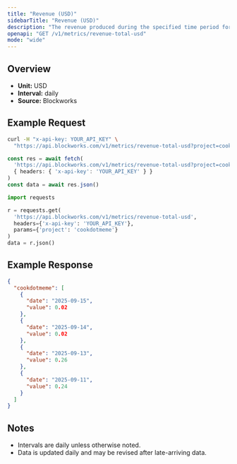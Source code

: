 ```yaml
---
title: "Revenue (USD)"
sidebarTitle: "Revenue (USD)"
description: "The revenue produced during the specified time period for given project."
openapi: "GET /v1/metrics/revenue-total-usd"
mode: "wide"
---
```


## Overview

- **Unit:** USD
- **Interval:** daily
- **Source:** Blockworks

## Example Request

<CodeGroup>

```bash cURL
curl -H "x-api-key: YOUR_API_KEY" \
  "https://api.blockworks.com/v1/metrics/revenue-total-usd?project=cookdotmeme"
```

```typescript TypeScript
const res = await fetch(
  'https://api.blockworks.com/v1/metrics/revenue-total-usd?project=cookdotmeme',
  { headers: { 'x-api-key': 'YOUR_API_KEY' } }
)
const data = await res.json()
```

```python Python
import requests

r = requests.get(
  'https://api.blockworks.com/v1/metrics/revenue-total-usd',
  headers={'x-api-key': 'YOUR_API_KEY'},
  params={'project': 'cookdotmeme'}
)
data = r.json()
```

</CodeGroup>

## Example Response

```json
{
  "cookdotmeme": [
    {
      "date": "2025-09-15",
      "value": 0.02
    },
    {
      "date": "2025-09-14",
      "value": 0.02
    },
    {
      "date": "2025-09-13",
      "value": 0.26
    },
    {
      "date": "2025-09-11",
      "value": 0.24
    }
  ]
}
```

## Notes
- Intervals are daily unless otherwise noted.
- Data is updated daily and may be revised after late-arriving data.